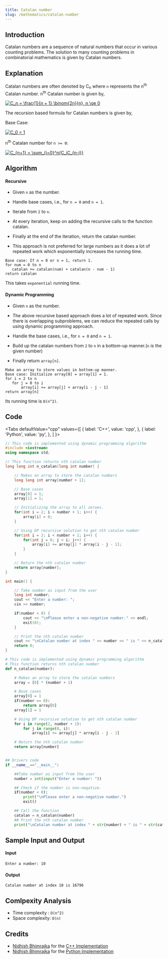```yaml
---
title: Catalan number
slug: /mathematics/catalan-number
---
```


## Introduction

Catalan numbers are a sequence of natural numbers that occur in various counting problems. The solution to many counting problems in combinatorial mathematics is given by Catalan numbers.

## Explanation

Catalan numbers are often denoted by C<sub>n</sub> where `n` represents the n<sup>th</sup> Catalan number. n<sup>th</sup> Catalan number is given by,

<a href="https://www.codecogs.com/eqnedit.php?latex=C_n&space;=&space;\frac{1}{n&space;&plus;&space;1}&space;\binom{2n}{n},&space;n&space;\ge&space;0" target="_blank"><img src="https://latex.codecogs.com/gif.latex?C_n&space;=&space;\frac{1}{n&space;&plus;&space;1}&space;\binom{2n}{n},&space;n&space;\ge&space;0" title="C_n = \frac{1}{n + 1} \binom{2n}{n}, n \ge 0" /></a>

The recursion based formula for Catalan numbers is given by,

Base Case:

<a href="https://www.codecogs.com/eqnedit.php?latex=C_0&space;=&space;1" target="_blank"><img src="https://latex.codecogs.com/gif.latex?C_0&space;=&space;1" title="C_0 = 1" /></a>

n<sup>th</sup> Catalan number for `n >= 0`:

<a href="https://www.codecogs.com/eqnedit.php?latex=C_{n&plus;1}&space;=&space;\sum_{i=0}^n{C_iC_{n-i}}" target="_blank"><img src="https://latex.codecogs.com/gif.latex?C_{n&plus;1}&space;=&space;\sum_{i=0}^n{C_iC_{n-i}}" title="C_{n+1} = \sum_{i=0}^n{C_iC_{n-i}}" /></a>

## Algorithm

#### Recursive

- Given `n` as the number.

- Handle base cases, i.e., for `n = 0` and `n = 1`.

- Iterate from `2` to `n`.

- At every iteration, keep on adding the recursive calls to the function catalan.

- Finally at the end of the iteration, return the catalan number.

- This approach is not preferred for large numbers as it does a lot of repeated work which exponentially increases the running time.

```
Base case: If n = 0 or n = 1, return 1.
for num = 0 to n
   catalan += catalan(num) + catalan(n - num - 1)
return catalan
```

This takes `exponential` running time.

#### Dynamic Programming

- Given `n` as the number.

- The above recursive based approach does a lot of repeated work. Since there is overlapping subproblems, we can reduce the repeated calls by using dynamic programming approach.

- Handle the base cases, i.e., for `n = 0` and `n = 1`.

- Build up the catalan numbers from `2` to `n` in a bottom-up manner.(`n` is the given number)

- Finally return `array[n]`.

```
Make an array to store values in bottom-up manner.
Base case: Initialize array[0] = array[1] = 1.
for i = 2 to n
   for j = 0 to i
       array[i] += array[j] + array[i - j - 1]
return array[n]
```

Its running time is `O(n^2)`.

## Code


<Tabs
  defaultValue="cpp"
  values={[
    { label: 'C++', value: 'cpp', },
    { label: 'Python', value: 'py', },
  ]
}>

<TabItem value="cpp">

```cpp
// This code is implemented using dynamic programming algorithm
#include <iostream>
using namespace std;

// This function returns nth catalan number
long long int n_catalan(long int number) {

	// Makes an array to store the catalan numbers
	long long int array[number + 1];

	// Base cases
	array[0] = 1;
	array[1] = 1;

	// Initializing the array to all zeroes.
	for(int i = 2; i < number + 1; i++) {
		array[i] = 0;
	}

	// Using DP recursive solution to get nth catalan number
	for(int i = 2; i < number + 1; i++) {
		for(int j = 0; j < i; j++) {
			array[i] += array[j] * array[i - j - 1];
		}
	}

	// Return the nth catalan number
	return array[number];
}

int main() {

	// Take number as input from the user
	long int number;
	cout << "Enter a number: ";
	cin >> number;

	if(number < 0) {
		cout << "\nPlease enter a non-negative number." << endl;
		exit(0);
	}

	// Print the nth catalan number
	cout << "\nCatalan number at index " << number << " is " << n_catalan(number) << endl;
	return 0;
}
```

</TabItem>
<TabItem value="py">

```python
# This code is implemented using dynamic programming algorithm
# This function returns nth catalan number
def n_catalan(number):

    # Makes an array to store the catalan numbers
    array = [0] * (number + 1)

    # Base cases
    array[0] = 1
    if(number == 0):
        return array[0]
    array[1] = 1

    # Using DP recursive solution to get nth catalan number
    for i in range(2, number + 1):
        for j in range(0, i):
            array[i] += array[j] * array[i - j - 1]

    # Return the nth catalan number
    return array[number]


## Drivers code
if __name__=="__main__":

    ##Take number as input from the user
    number = int(input("Enter a number: "))

    ## Check if the number is non-negative.
    if(number < 0):
        print("\nPlease enter a non-negative number.")
        exit()

    ## Call the function
    catalan = n_catalan(number)
    ## Print the nth catalan number
    print("\nCatalan number at index " + str(number) + " is " + str(catalan))
```

</TabItem>
</Tabs>

## Sample Input and Output

#### Input

```
Enter a number: 10
```

#### Output

```
Catalan number at index 10 is 16796
```

## Comlpexity Analysis

  - Time complexity : `O(n^2)`
  - Space complexity: `O(n)`

## Credits

  - [Nidhish Bhimrajka](https://github.com/nidh-ish) for the [C++ Implementation](https://github.com/TesseractCoding/NeoAlgo/blob/master/C-Plus-Plus/dp/Catalan_DP.cpp)
  - [Nidhish Bhimrajka](https://github.com/nidh-ish) for the [Python Implementation](https://github.com/TesseractCoding/NeoAlgo/blob/master/Python/dp/Catalan_DP.py)
